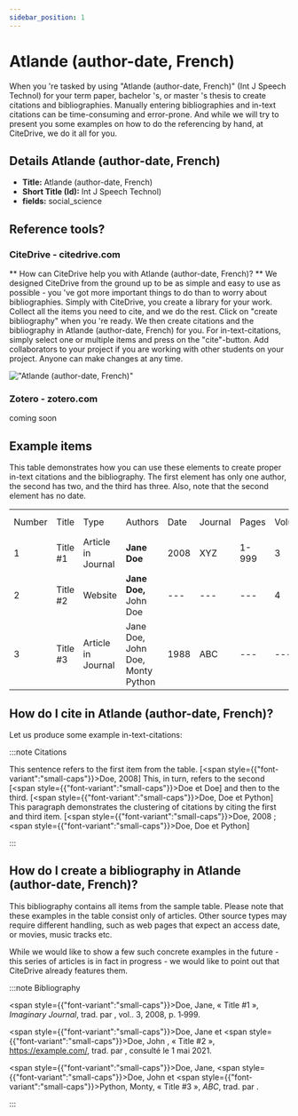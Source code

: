 ```yaml
---
sidebar_position: 1
---
```


# Atlande (author-date, French)

When you 're tasked by using "Atlande (author-date, French)" (Int J Speech Technol) for your term paper, bachelor 's, or master 's thesis to create citations and bibliographies.
Manually entering bibliographies and in-text citations can be time-consuming and error-prone. And while we will try to present you some examples on how to do the referencing by hand, at CiteDrive, we do it all for you.

## Details  Atlande (author-date, French)
* **Title:** Atlande (author-date, French)
* **Short Title (Id):** Int J Speech Technol)
* **fields:** social_science

## Reference tools?
### CiteDrive - citedrive.com
** How can CiteDrive help you with Atlande (author-date, French)? **
We designed CiteDrive from the ground up to be as simple and easy to use as possible - you 've got more important things to do than to worry about bibliographies. Simply with CiteDrive, you create a library for your work. Collect all the items you need to cite, and we do the rest. Click on "create bibliography" when you 're ready. We then create citations and the bibliography in Atlande (author-date, French) for you. For in-text-citations, simply select one or multiple items and press on the "cite"-button. Add collaborators to your project if you are working with other students on your project. Anyone can make changes at any time.


!["Atlande (author-date, French)"](images/atlande-authordate-french.svg "Choose Atlande (author-date, French) in the CiteDrive App")

### Zotero - zotero.com

coming soon

## Example items

This table demonstrates how you can use these elements to create proper in-text citations and the bibliography. The first element has only one author, the second has two, and the third has three. Also, note that the second element has no date.


<table>
  <tr>
   <td>Number
   </td>
   <td>Title
   </td>
   <td>Type
   </td>
   <td>Authors
   </td>
   <td>Date
   </td>
   <td>Journal
   </td>
   <td>Pages
   </td>
   <td>Volume
   </td>
   <td>Issue
   </td>
   <td>Access Date
   </td>
  </tr>
  <tr>
   <td>1
   </td>
   <td>Title #1
   </td>
   <td>Article in Journal
   </td>
   <td><strong>Jane Doe</strong>
   </td>
   <td>2008
   </td>
   <td>XYZ
   </td>
   <td>1-999
   </td>
   <td>3
   </td>
   <td>2
   </td>
   <td>--
   </td>
  </tr>
  <tr>
   <td>
2
   </td>
   <td>Title #2
   </td>
   <td>Website
   </td>
   <td><strong>Jane Doe, </strong>John Doe
   </td>
   <td>---
   </td>
   <td>---
   </td>
   <td>---
   </td>
   <td>4
   </td>
   <td>---
   </td>
   <td>2020-05-01
   </td>
  </tr>
  <tr>
   <td>3
   </td>
   <td>Title #3
   </td>
   <td>Article in Journal
   </td>
   <td>Jane Doe, John Doe, Monty Python
   </td>
   <td>1988
   </td>
   <td>ABC
   </td>
   <td>---
   </td>
   <td>---
   </td>
   <td>16
   </td>
   <td>---
   </td>
  </tr>
</table>



## How do I cite in  Atlande (author-date, French)?

Let us produce some example in-text-citations:

:::note Citations


This sentence refers to the first item from the table. [<span style={{"font-variant":"small-caps"}}>Doe</span>, 2008] This, in turn, refers to the second [<span style={{"font-variant":"small-caps"}}>Doe et Doe</span>]
and then to the third.  [<span style={{"font-variant":"small-caps"}}>Doe, Doe et Python</span>]
This paragraph demonstrates the clustering of citations by citing the first and third item. [<span style={{"font-variant":"small-caps"}}>Doe</span>, 2008 ; <span style={{"font-variant":"small-caps"}}>Doe, Doe et Python</span>]

:::

## How do I create a bibliography in Atlande (author-date, French)?

This bibliography contains all items from the sample table. Please note that these examples in the table consist only of articles. Other source types may require different handling, such as web pages that expect an access date, or movies, music tracks etc.

While we would like to show a few such concrete examples in the future - this series of articles is in fact in progress - we would like to point out that CiteDrive already features them.

:::note Bibliography

<span style={{"font-variant":"small-caps"}}>Doe</span>,  Jane, « Title #1 », <i>Imaginary Journal</i>, trad. par , vol.. 3, 2008, p. 1‑999.

<span style={{"font-variant":"small-caps"}}>Doe</span>,  Jane et <span style={{"font-variant":"small-caps"}}>Doe</span>,  John , « Title #2 », https://example.com/, trad. par ,  consulté le  1 mai 2021.

<span style={{"font-variant":"small-caps"}}>Doe</span>,  Jane, <span style={{"font-variant":"small-caps"}}>Doe</span>,  John et <span style={{"font-variant":"small-caps"}}>Python</span>,  Monty, « Title #3 », <i>ABC</i>, trad. par .



:::


        